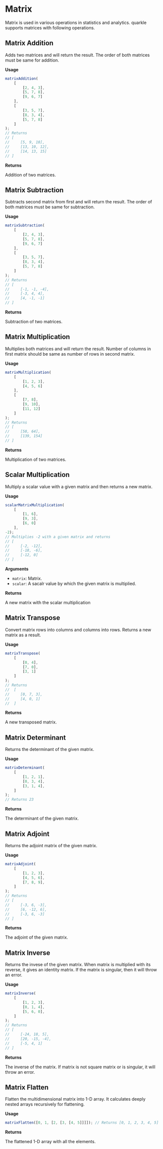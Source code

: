 # Matrix

Matrix is used in various operations in statistics and analytics. quarkle supports matrices with following operations.

## Matrix Addition

Adds two matrices and will return the result. The order of both matrices must be same for addition.

**Usage**

```js copy
matrixAddition(
    [
        [2, 4, 3],
        [5, 7, 8],
        [9, 6, 7]
    ],
    [
        [3, 5, 7],
        [8, 3, 4],
        [5, 7, 8]
    ]
);
// Returns
// [
//     [5, 9, 10],
//     [13, 10, 12],
//     [14, 13, 15]
// ]
```

**Returns**

Addition of two matrices.

## Matrix Subtraction

Subtracts second matrix from first and will return the result. The order of both matrices must be same for subtraction.

**Usage**

```js copy
matrixSubtraction(
    [
        [2, 4, 3],
        [5, 7, 8],
        [9, 6, 7]
    ], 
    [
        [3, 5, 7],
        [8, 3, 4],
        [5, 7, 8]
    ]
);
// Returns
// [
//     [-1, -1, -4],
//     [-3, 4, 4],
//     [4, -1, -1]
// ]
```

**Returns**

Subtraction of two matrices.

## Matrix Multiplication

Multiplies both matrices and will return the result. Number of columns in first matrix should be same as number of rows in second matrix.

**Usage**

```js copy
matrixMultiplication(
    [
        [1, 2, 3],
        [4, 5, 6]
    ], 
    [
        [7, 8],
        [9, 10],
        [11, 12]
    ]
);
// Returns 
// [
//     [58, 64],
//     [139, 154]
// ]
```

**Returns**

Multiplication of two matrices.

## Scalar Multiplication

Multiply a scalar value with a given matrix and then returns a new matrix.

**Usage**

```js copy
scalarMatrixMultiplication(
    [
        [1, 6],
        [9, 3],
        [6, 0]
    ],
-2);
// Multiplies -2 with a given matrix and returns 
// [
//     [-2, -12],
//     [-18, -6],
//     [-12, 0]
// ]
```

**Arguments**

- `matrix`: Matrix.
- `scalar`: A sacalr value by which the given matrix is multiplied.

**Returns**

A new matrix with the scalar multiplication

## Matrix Transpose

Convert matrix rows into columns and columns into rows. Returns a new matrix as a result.

**Usage**

```js copy
matrixTranspose(
    [
        [0, 4],
        [7, 0],
        [3, 1]
    ]
); 
// Returns 
//  [
//     [0, 7, 3],
//     [4, 0, 1]
//  ]
```

**Returns**

A new transposed matrix.

## Matrix Determinant

Returns the determinant of the given matrix.

**Usage**

```js copy
matrixDeterminant(
    [
        [1, 2, 1],
        [0, 3, 4],
        [3, 1, 4],
    ]
);
// Returns 23
```

**Returns**

The determinant of the given matrix.

## Matrix Adjoint

Returns the adjoint matrix of the given matrix.

**Usage**

```js copy
matrixAdjoint(
    [
        [1, 2, 3],
        [4, 5, 6],
        [7, 8, 9],
    ]
);
// Returns
// [
//     [-3, 6, -3],
//     [6, -12, 6],
//     [-3, 6, -3]
// ]
```

**Returns**

The adjoint of the given matrix.

## Matrix Inverse

Returns the invese of the given matrix. When matrix is multiplied with its reverse, it gives an identity matrix. If the matrix is singular, then it will throw an error.

**Usage**

```js copy
matrixInverse(
    [
        [1, 2, 3],
        [0, 1, 4],
        [5, 6, 0],
    ]
);
// Returns
// [
//     [-24, 18, 5],
//     [20, -15, -4],
//     [-5, 4, 1]
// ]
```

**Returns**

The inverse of the matrix. If matrix is not square matrix or is singular, it will throw an error.

## Matrix Flatten

Flatten the multidimensional matrix into 1-D array. It calculates deeply nested arrays recursively for flattening.

**Usage**

```js copy
matrixFlatten([0, 1, [2, [3, [4, 5]]]]); // Returns [0, 1, 2, 3, 4, 5]
```

**Returns**

The flattened 1-D array with all the elements.
